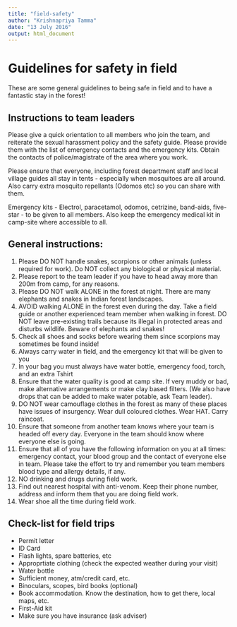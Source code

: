 ```yaml
---
title: "field-safety"
author: "Krishnapriya Tamma"
date: "13 July 2016"
output: html_document
---
```


# Guidelines for safety in field

These are some general guidelines to being safe in field and to have a fantastic stay in the forest! 

## Instructions to team leaders

Please give a quick orientation to all members who join the team, and reiterate the sexual harassment policy and the safety guide. Please provide them with the list of emergency contacts and the emergency kits. Obtain the contacts of police/magistrate of the area where you work. 

Please ensure that everyone, including forest department staff and local village guides all stay in tents - especially when mosquitoes are all around. Also carry extra mosquito repellants (Odomos etc) so you can share with them. 

Emergency kits - Electrol, paracetamol, odomos, cetrizine, band-aids, five-star - to be given to all members. Also keep the emergency medical kit in camp-site where accessible to all. 

## General instructions:

1.  Please DO NOT handle snakes, scorpions or other animals (unless required for work). Do NOT collect any biological or physical material.
2.	Please report to the team leader if you have to head away more than 200m from camp, for any reasons.
3.	Please DO NOT walk ALONE in the forest at night. There are many elephants and snakes in Indian forest landscapes.
4.	AVOID walking ALONE in the forest even during the day. Take a field guide or another experienced team member when walking in forest. DO NOT leave pre-existing trails because its illegal in protected areas and disturbs wildlife. Beware of elephants and snakes!
5.	Check all shoes and socks before wearing them since scorpions may sometimes be found inside!
6.	Always carry water in field, and the emergency kit that will be given to you
7.	In your bag you must always have water bottle, emergency food, torch, and an extra Tshirt
8.	Ensure that the water quality is good at camp site. If very muddy or bad, make alternative arrangements or make clay based filters. (We also have drops that can be added to make water potable, ask Team leader). 
9.	DO NOT wear camouflage clothes in the forest as many of these places have issues of insurgency. Wear dull coloured clothes. Wear HAT. Carry raincoat.
10.	Ensure that someone from another team knows where your team is headed off every day. Everyone in the team should know where everyone else is going. 
11.	Ensure that all of you have the following information on you at all times: emergency contact, your blood group and the contact of everyone else in team. Please take the effort to try and remember you team members blood type and allergy details, if any.
12.	NO drinking and drugs during field work.  
13. Find out nearest hospital with anti-venom. Keep their phone number, address and inform them that you are doing field work.
14. Wear shoe all the time during field work.

## Check-list for field trips
   * Permit letter
   * ID Card
   * Flash lights, spare batteries, etc
   * Approprtiate clothing (check the expected weather during your visit)
   * Water bottle
   * Sufficient money, atm/credit card, etc.
   * Binoculars, scopes, bird books (optional)
   * Book accommodation. Know the destination, how to get there, local maps, etc.
   * First-Aid kit
   * Make sure you have insurance (ask adviser)